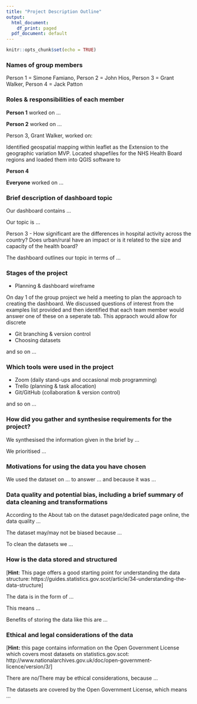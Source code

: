 ```yaml
---
title: "Project Description Outline"
output:
  html_document:
    df_print: paged
  pdf_document: default
---
```


```r
knitr::opts_chunk$set(echo = TRUE)
```

### Names of group members

Person 1 = Simone Famiano, 
Person 2 = John Hios, 
Person 3 = Grant Walker, 
Person 4 = Jack Patton

### Roles & responsibilities of each member

**Person 1** worked on ...

**Person 2** worked on ...

Person 3, Grant Walker, worked on:

Identified geospatial mapping within leaflet as the Extension to the geographic variation MVP. Located shapefiles for the NHS Health Board regions and loaded them into QGIS software to  

**Person 4**

**Everyone** worked on ...

### Brief description of dashboard topic

Our dashboard contains ...

Our topic is ...

Person 3 - How significant are the differences in hospital activity across the country? Does urban/rural have an impact or is it related to the size and capacity of the health board?

The dashboard outlines our topic in terms of ...

### Stages of the project

* Planning & dashboard wireframe

On day 1 of the group project we held a meeting to plan the approach to creating the dashboard. We discussed questions of interest from the examples list provided and then identified that each team member would answer one of these on a seperate tab. This appraoch would allow for discrete 

* Git branching & version control
* Choosing datasets

and so on ...

### Which tools were used in the project

* Zoom (daily stand-ups and occasional mob programming)
* Trello (planning & task allocation)
* Git/GitHub (collaboration & version control)

and so on ...

### How did you gather and synthesise requirements for the project?

We synthesised the information given in the brief by ...

We prioritised ...

### Motivations for using the data you have chosen

We used the dataset on ... to answer ... and because it was ...

### Data quality and potential bias, including a brief summary of data cleaning and transformations

According to the About tab on the dataset page/dedicated page online, the data quality ...

The dataset may/may not be biased because ...

To clean the datasets we ...

### How is the data stored and structured

[**Hint**: This page offers a good starting point for understanding the data structure: https://guides.statistics.gov.scot/article/34-understanding-the-data-structure]

The data is in the form of ...

This means ...

Benefits of storing the data like this are ...

### Ethical and legal considerations of the data

[**Hint:** this page contains information on the Open Government License which covers most datasets on statistics.gov.scot: http://www.nationalarchives.gov.uk/doc/open-government-licence/version/3/]

There are no/There may be ethical considerations, because ...

The datasets are covered by the Open Government License, which means ...